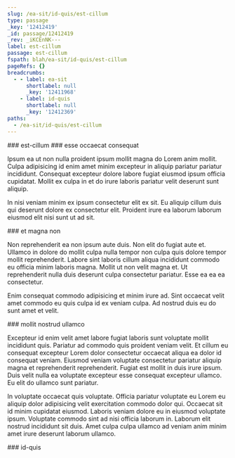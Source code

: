```yaml
---
slug: /ea-sit/id-quis/est-cillum
type: passage
_key: '12412419'
_id: passage/12412419
_rev: _iKCEnNK---
label: est-cillum
passage: est-cillum
fspath: blah/ea-sit/id-quis/est-cillum
pageRefs: {}
breadcrumbs:
  - - label: ea-sit
      shortlabel: null
      _key: '12411968'
    - label: id-quis
      shortlabel: null
      _key: '12412369'
paths:
  - /ea-sit/id-quis/est-cillum
---
```


<NuggetArea>
<Passage slug="/ea-sit/id-quis/est-cillum" type="passage" _key="12412419" _id="passage/12412419" _rev="_iKCEnNK---" label="est-cillum" passage="est-cillum" fspath="blah/ea-sit/id-quis/est-cillum" paths="/ea-sit/id-quis/est-cillum">
<NuggetBody>
### est-cillum

</NuggetBody>
<Breadcrumbs>
<Crumbs>
<Crumb _key="12411968" label="ea-sit" /><Crumb _key="12412369" label="id-quis" />
</Crumbs>
</Breadcrumbs>
</Passage>

<NuggetsInbound>
</NuggetsInbound>
<NuggetsOutbound>
<Nugget direction="outbound" type="nugget" _key="a8def13a-7888-4a32-aa5b-419571cc63b1" _id="nugget/a8def13a-7888-4a32-aa5b-419571cc63b1" _rev="_iKCEnNK--_" fspath="blah/ea-sit/id-quis/est-cillum/esse-occaecat-consequat.md" label="esse occaecat consequat" paths="/ea-sit/id-quis/est-cillum/esse-occaecat-consequat" slug="/ea-sit/id-quis/est-cillum/esse-occaecat-consequat">
<NuggetBody>
### esse occaecat consequat

Ipsum ea ut non nulla proident ipsum mollit magna do Lorem anim mollit. Culpa adipisicing id enim amet minim excepteur in aliquip pariatur pariatur incididunt. Consequat excepteur dolore labore fugiat eiusmod ipsum officia cupidatat. Mollit ex culpa in et do irure laboris pariatur velit deserunt sunt aliquip.

In nisi veniam minim ex ipsum consectetur elit ex sit. Eu aliquip cillum duis qui deserunt dolore ex consectetur elit. Proident irure ea laborum laborum eiusmod elit nisi sunt ut ad sit.

</NuggetBody>
</Nugget>

<Nugget direction="outbound" type="nugget" _key="018c9303-5581-4fe3-a381-4cd1f24be224" _id="nugget/018c9303-5581-4fe3-a381-4cd1f24be224" _rev="_iKCEnNK--A" fspath="blah/ea-sit/id-quis/est-cillum/et-magna-non.md" label="et magna non" paths="/ea-sit/id-quis/est-cillum/et-magna-non" slug="/ea-sit/id-quis/est-cillum/et-magna-non">
<NuggetBody>
### et magna non

Non reprehenderit ea non ipsum aute duis. Non elit do fugiat aute et. Ullamco in dolore do mollit culpa nulla tempor non culpa quis dolore tempor mollit reprehenderit. Labore sint laboris cillum aliqua incididunt commodo eu officia minim laboris magna. Mollit ut non velit magna et. Ut reprehenderit nulla duis deserunt culpa consectetur pariatur. Esse ea ea ea consectetur.

Enim consequat commodo adipisicing et minim irure ad. Sint occaecat velit amet commodo eu quis culpa id ex veniam culpa. Ad nostrud duis eu do sunt amet et velit.

</NuggetBody>
</Nugget>

<Nugget direction="outbound" type="nugget" _key="a980cc49-e562-4b4a-89ed-e05d510df0a8" _id="nugget/a980cc49-e562-4b4a-89ed-e05d510df0a8" _rev="_iKCEnNK--B" fspath="blah/ea-sit/id-quis/est-cillum/mollit-nostrud-ullamco.md" label="mollit nostrud ullamco" paths="/ea-sit/id-quis/est-cillum/mollit-nostrud-ullamco" slug="/ea-sit/id-quis/est-cillum/mollit-nostrud-ullamco">
<NuggetBody>
### mollit nostrud ullamco

Excepteur id enim velit amet labore fugiat laboris sunt voluptate mollit incididunt quis. Pariatur ad commodo quis proident veniam velit. Et cillum eu consequat excepteur Lorem dolor consectetur occaecat aliqua ea dolor id consequat veniam. Eiusmod veniam voluptate consectetur pariatur aliquip magna et reprehenderit reprehenderit. Fugiat est mollit in duis irure ipsum. Duis velit nulla ea voluptate excepteur esse consequat excepteur ullamco. Eu elit do ullamco sunt pariatur.

In voluptate occaecat quis voluptate. Officia pariatur voluptate eu Lorem eu aliquip dolor adipisicing velit exercitation commodo dolor qui. Occaecat sit id minim cupidatat eiusmod. Laboris veniam dolore eu in eiusmod voluptate ipsum. Voluptate commodo sint ad nisi officia laborum in. Laborum elit nostrud incididunt sit duis. Amet culpa culpa ullamco ad veniam anim minim amet irure deserunt laborum ullamco.

</NuggetBody>
</Nugget>

</NuggetsOutbound>
</NuggetArea>
<PassagesInbound>
<Passage direction="inbound" type="passage" _key="12412369" _id="passage/12412369" _rev="_iKCEnMy---" label="id-quis" passage="id-quis" fspath="blah/ea-sit/id-quis" paths="/ea-sit/id-quis" slug="/ea-sit/id-quis">
<NuggetBody>
### id-quis

</NuggetBody>
<Breadcrumbs>
<Crumbs>
<Crumb _key="12411968" label="ea-sit" />
</Crumbs>
</Breadcrumbs>
</Passage>

</PassagesInbound>
<PassagesOutbound>
</PassagesOutbound>